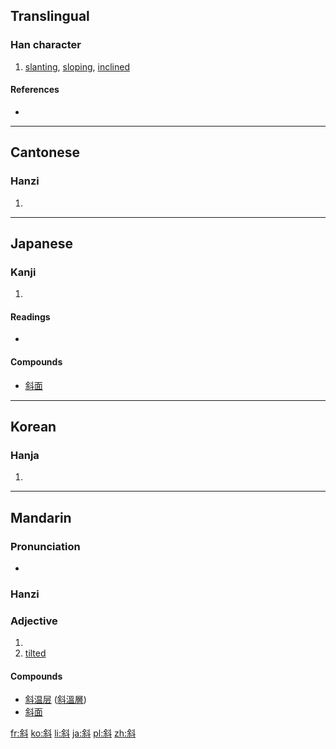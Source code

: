 ==Translingual==

===Han character===
{{Han char|rn=68|rad=斗|as=07|sn=11|four=8490<sub>0</sub>|canj=人木卜十 (ODYJ)}}

# [[slanting]], [[sloping]], [[inclined]]

====References====
* {{Han ref|kx=0478.150|dkj=13509|dj=0836.180|hdz=32253.090|uh=659C|ud=26012|bh=B1D7|bd=45527}}

----

==Cantonese==

===Hanzi===
{{yue-hanzi|jyut=|y=che4}}

# {{defn|Cantonese|sort=斗07}}

----

==Japanese==

===Kanji===
{{ja-kanji|grade=c|rs=斗07}}

# {{defn|Japanese|sort=斗07}}

====Readings====
* {{ja-readings|on=[[しゃ]] (sha)|kun=[[ななめ]] (naname)}}

====Compounds====
* [[斜面]]

----

==Korean==

===Hanja===
{{ko-hanja|hangeul=[[사]], [[야]]|eumhun=|rv=sa, ya|mr=sa, ya|y=sa, ya}}

# {{defn|Korean|sort=斗07}}

----

==Mandarin==

===Pronunciation===
* {{IPA|/ɕjɛ/|lang=cmn}}

===Hanzi===
{{cmn-hanzi|pin=[[xié]] ([[xie2]])|wg=hsieh<sup>2</sup>}}

===Adjective===
{{infl|cmn|adjective|sc=Hani}}{{zh-attention|needs inflection template}}

# {{defn|Mandarin|sort=斗07}}
# [[tilted]]

====Compounds====
* [[斜温层]] ([[斜溫層]])
* [[w:zh:斜面|斜面]]

[[fr:斜]]
[[ko:斜]]
[[li:斜]]
[[ja:斜]]
[[pl:斜]]
[[zh:斜]]